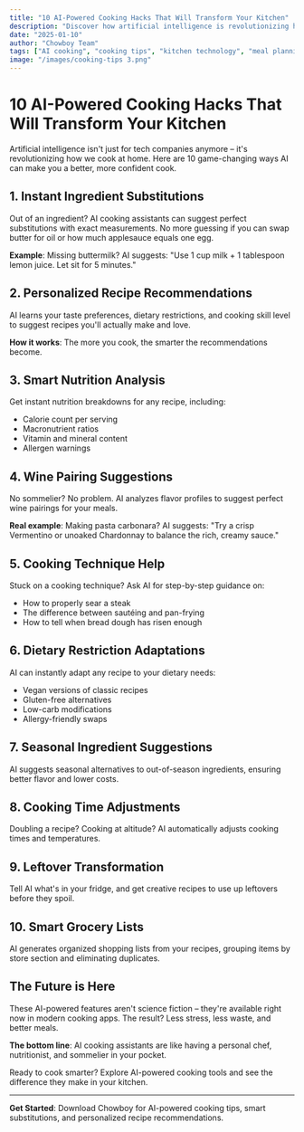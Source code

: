```yaml
---
title: "10 AI-Powered Cooking Hacks That Will Transform Your Kitchen"
description: "Discover how artificial intelligence is revolutionizing home cooking with personalized tips, smart substitutions, and instant cooking advice."
date: "2025-01-10"
author: "Chowboy Team"
tags: ["AI cooking", "cooking tips", "kitchen technology", "meal planning"]
image: "/images/cooking-tips 3.png"
---
```


# 10 AI-Powered Cooking Hacks That Will Transform Your Kitchen

Artificial intelligence isn't just for tech companies anymore – it's revolutionizing how we cook at home. Here are 10 game-changing ways AI can make you a better, more confident cook.

## 1. Instant Ingredient Substitutions

Out of an ingredient? AI cooking assistants can suggest perfect substitutions with exact measurements. No more guessing if you can swap butter for oil or how much applesauce equals one egg.

**Example**: Missing buttermilk? AI suggests: "Use 1 cup milk + 1 tablespoon lemon juice. Let sit for 5 minutes."

## 2. Personalized Recipe Recommendations

AI learns your taste preferences, dietary restrictions, and cooking skill level to suggest recipes you'll actually make and love.

**How it works**: The more you cook, the smarter the recommendations become.

## 3. Smart Nutrition Analysis

Get instant nutrition breakdowns for any recipe, including:
- Calorie count per serving
- Macronutrient ratios
- Vitamin and mineral content
- Allergen warnings

## 4. Wine Pairing Suggestions

No sommelier? No problem. AI analyzes flavor profiles to suggest perfect wine pairings for your meals.

**Real example**: Making pasta carbonara? AI suggests: "Try a crisp Vermentino or unoaked Chardonnay to balance the rich, creamy sauce."

## 5. Cooking Technique Help

Stuck on a cooking technique? Ask AI for step-by-step guidance on:
- How to properly sear a steak
- The difference between sautéing and pan-frying
- How to tell when bread dough has risen enough

## 6. Dietary Restriction Adaptations

AI can instantly adapt any recipe to your dietary needs:
- Vegan versions of classic recipes
- Gluten-free alternatives
- Low-carb modifications
- Allergy-friendly swaps

## 7. Seasonal Ingredient Suggestions

AI suggests seasonal alternatives to out-of-season ingredients, ensuring better flavor and lower costs.

## 8. Cooking Time Adjustments

Doubling a recipe? Cooking at altitude? AI automatically adjusts cooking times and temperatures.

## 9. Leftover Transformation

Tell AI what's in your fridge, and get creative recipes to use up leftovers before they spoil.

## 10. Smart Grocery Lists

AI generates organized shopping lists from your recipes, grouping items by store section and eliminating duplicates.

## The Future is Here

These AI-powered features aren't science fiction – they're available right now in modern cooking apps. The result? Less stress, less waste, and better meals.

**The bottom line**: AI cooking assistants are like having a personal chef, nutritionist, and sommelier in your pocket.

Ready to cook smarter? Explore AI-powered cooking tools and see the difference they make in your kitchen.

---

**Get Started**: Download Chowboy for AI-powered cooking tips, smart substitutions, and personalized recipe recommendations.

